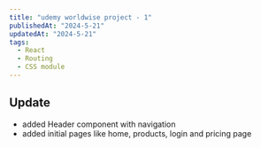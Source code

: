 ```yaml
---
title: "udemy worldwise project - 1"
publishedAt: "2024-5-21"
updatedAt: "2024-5-21"
tags:
  - React
  - Routing
  - CSS module
---
```


## Update

- added Header component with navigation 
- added initial pages like home, products, login and pricing page